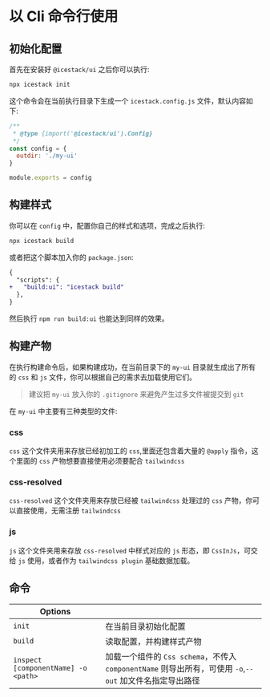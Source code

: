 # 以 Cli 命令行使用

## 初始化配置

首先在安装好 `@icestack/ui` 之后你可以执行:

```bash
npx icestack init
```

这个命令会在当前执行目录下生成一个 `icestack.config.js` 文件，默认内容如下:

```js filename="icestack.config.js"
/**
 * @type {import('@icestack/ui').Config}
 */
const config = {
  outdir: './my-ui'
}

module.exports = config
```

## 构建样式

你可以在 `config` 中，配置你自己的样式和选项，完成之后执行:

```bash
npx icestack build
```

或者把这个脚本加入你的 `package.json`:

```diff filename="package.json"
{
  "scripts": {
+   "build:ui": "icestack build"
  },
}

```

然后执行 `npm run build:ui` 也能达到同样的效果。

## 构建产物

在执行构建命令后，如果构建成功，在当前目录下的 `my-ui` 目录就生成出了所有的 `css` 和 `js` 文件，你可以根据自己的需求去加载使用它们。

> 建议把 `my-ui` 放入你的 `.gitignore` 来避免产生过多文件被提交到 `git`

在 `my-ui` 中主要有三种类型的文件:

### css

`css` 这个文件夹用来存放已经初加工的 `css`,里面还包含着大量的 `@apply` 指令，这个里面的 `css` 产物想要直接使用必须要配合 `tailwindcss`

### css-resolved

`css-resolved` 这个文件夹用来存放已经被 `tailwindcss` 处理过的 `css` 产物，你可以直接使用，无需注册 `tailwindcss`

### js

`js` 这个文件夹用来存放 `css-resolved` 中样式对应的 `js` 形态，即 `CssInJs`，可交给 `js` 使用，或者作为 `tailwindcss plugin` 基础数据加载。

## 命令

|Options||
|---|---|
|`init`|在当前目录初始化配置|
|`build`|读取配置，并构建样式产物|
|`inspect [componentName] -o <path>`|加载一个组件的 `Css schema`，不传入 `componentName` 则导出所有，可使用 `-o`,`--out` 加文件名指定导出路径 |